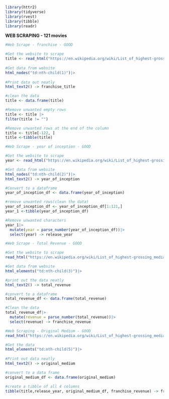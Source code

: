 ```r
library(httr2)
library(tidyverse)
library(rvest)
library(tibble)
library(readr)
```

**WEB SCRAPING - 121 movies**

```r
#Web Scrape - franchise - GOOD

#Get the website to scrape
title <- read_html("https://en.wikipedia.org/wiki/List_of_highest-grossing_media_franchises")|>
  
#Get data from website
html_nodes("td:nth-child(1)")|>
  
#Print data out neatly
html_text2() -> franchise_title

#clean the data
title <- data.frame(title)

#Remove unwanted empty rows
title <- title |>
filter(title != "") 

#Remove unwanted rows at the end of the column
title <- title[-122, ]
title <-tibble(title)
```

```r
#Web Scrape - year of inception - GOOD 

#Get the website to scrape
year <- read_html("https://en.wikipedia.org/wiki/List_of_highest-grossing_media_franchises")|> 

#Get data from website
html_nodes("td:nth-child(2)")|>
html_text2() -> year_of_inception

#Convert to a dataframe
year_of_inception_df <- data.frame(year_of_inception)

#remove unwanted rows(clean the data)
year_of_inception_df <- year_of_inception_df[1:121,]
year_1 <-tibble(year_of_inception_df)

#Remove unwanted characters
year_1|>
  mutate(year = parse_number(year_of_inception_df))|>
  select(year) -> release_year
```

```r
#Web Scrape - Total Revenue - GOOD

#Get the website to scrape
read_html("https://en.wikipedia.org/wiki/List_of_highest-grossing_media_franchises")|>

#Get data from website  
html_elements("td:nth-child(3)")|>

#print out the data neatly
html_text2() -> total_revenue

#convert to a dataframe
total_revenue_df <- data.frame(total_revenue)

#Clean the data
total_revenue_df|>
  mutate(revenue = parse_number(total_revenue))|>
  select(revenue) -> franchise_revenue
```

```r
#Web Scraping - Original Medium - GOOD
read_html("https://en.wikipedia.org/wiki/List_of_highest-grossing_media_franchises")|>

#Get the data
html_elements("td:nth-child(5)")|>
  
#Print out data neatly
html_text2() -> original_medium

#convert to a data frame
original_medium_df <- data.frame(original_medium)

#create a tibble of all 4 columns
tibble(title,release_year, original_medium_df, franchise_revenue) -> franchise
```

